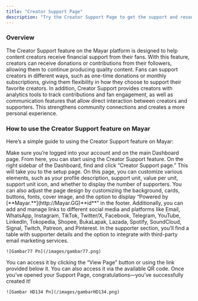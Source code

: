 ```yaml
---
title: "Creator Support Page"
description: "Try the Creator Support Page to get the support and resources you need!"
---
```


### Overview

The Creator Support feature on the Mayar platform is designed to help content creators receive financial support from their fans. With this feature, creators can receive donations or contributions from their followers, allowing them to continue producing quality content. Fans can support creators in different ways, such as one-time donations or monthly subscriptions, giving them flexibility in how they choose to support their favorite creators. In addition, Creator Support provides creators with analytics tools to track contributions and fan engagement, as well as communication features that allow direct interaction between creators and supporters. This strengthens community connections and creates a more personal experience.

### How to use the Creator Support feature on Mayar

Here’s a simple guide to using the Creator Support feature on Mayar:

<Steps>
  <Step title="Log in to Mayar Dashboard">
    Make sure you’re logged into your account and on the main Dashboard page. From here, you can start using the Creator Support feature.
  </Step>
  <Step title="Access the Creator Support Page">
    On the right sidebar of the Dashboard, find and click “Creator Support page.” This will take you to the setup page.
  </Step>
  <Step title="Set Up Your Creator Support Page">
    On this page, you can customize various elements, such as your profile description, support unit, value per unit, support unit icon, and whether to display the number of supporters. You can also adjust the page design by customizing the background, cards, buttons, fonts, cover image, and the option to display “Powered by [**Mayar.**](http://Mayar.GG)**id**” in the footer. Additionally, you can add and manage links to different social media and platforms like Email, WhatsApp, Instagram, TikTok, Twitter/X, Facebook, Telegram, YouTube, LinkedIn, Tokopedia, Shopee, BukaLapak, Lazada, Spotify, SoundCloud, Signal, Twitch, Patreon, and Pinterest. In the supporter section, you’ll find a table with supporter details and the option to integrate with third-party email marketing services.

    ![Gambar77 Pn](/images/gambar77.png)
  </Step>
  <Step title="Access Your Support Page">
    You can access it by clicking the “View Page” button or using the link provided below it. You can also access it via the available QR code. Once you’ve opened your Support Page, congratulations—you’ve successfully created it!

    ![Gambar HD134 Pn](/images/gambarHD134.png)
  </Step>
</Steps>